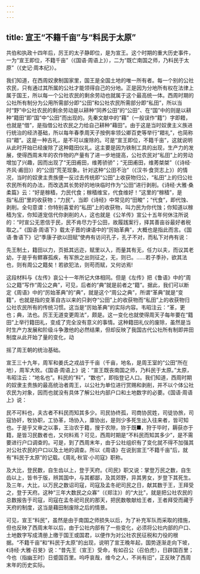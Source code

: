 ```yaml
---
---
---
```

title: 宣王“不籍千亩”与“料民于太原”
---



共伯和执政十四年后，厉王的太子静即位，是为宣王。这个时期的重大历史事件，一为“宣王即位，不籍千亩”（《国语·周语上》），二为“既亡南国之师，乃料民于太原”（《史记·周本纪》）。

我们知道，在西周奴隶制国家里，国王是全国土地的唯一所有者。每一个别的公社农民，只有通过其所属的公社才能领得自己的分地。正是因为分地所有权在法律上属于国王，所以每一个公社农民的剩余劳动也就属于这个最高统一体。西周时期的公社所有制分为公用所需部分即“公田”和公社农民所需部分即“私田”，所以当时“野”中公社农民的剩余劳动是以耕种“同养公田”的“公田”、在“国”中的则是以耕种“籍田”即“国”中“公田”而出现的。先秦文献中的“藉”（一般误作“籍”）字即耤，也就是“借”，是指借公社农民之力给自己耕种“藉田”。由于这是当时奴隶主义族进行统治的经济基础，所以每年春季周天子按例率领公卿百吏等举行“耤礼”，也简称曰“耤”。这是一种古礼，是不可以废除的。可是“宣王即位，不籍千亩”，这就说明从此时开始已经废除了这种籍田仪礼。这主要是因为铁制工具的出现，生产力的发展，使得西周末年的农作物的产量有了进一步地提高，公社农民对“私田”上的劳动增加了兴趣，因而出现了“无田甫田，维莠骄骄”；“无田甫田，维莠桀桀”（《诗经·齐风·甫田》）的“公田”荒芜现象。针对这种“公田不治”（《汉书·食货志上》）的情况，当时的奴隶主贵族便一反过去传统即“公田”上收获物归公，“私田”上的归公社农民所有的办法，而改选其长势好的地块临时作为“公田”进行剥削。《诗经·大雅·桑柔篇》云：“好是稼穑，力民代食；稼穑维宝，代食维好！”这里的“稼穑”，是指“私田”里的收获物；“力民”，当即《诗经》中常见的“田畯”；“代食”，即代蚀、剥削。全句意谓：你特别喜爱的“私田”上的收获物，叫力民为你代蚀；你知道以稼穑为宝，你知道宠信代你剥削的人，这也就是《公羊传》宣公十五年何休注所说的：“时宣公无恩信于民，民不肯尽力于公田，故履践案行，择其善亩谷最好者税取之。”《国语·周语下》载太子晋的谏语中的“厉始革典”，大概也是指此而言。《国语·鲁语下》记“季康子欲以田赋”使冉有访问孔子，孔子不对，而私下对冉有说：

先王制土，籍田以力，页抵其远迩，赋里以入，而量其有无，任力以夫，而议其老幼，于是乎有鳏寡孤疾，有军旅之出则征之，无，则已。……若子季孙，欲其法也，则有周公之籍矣！若欲犯法，则苟而赋，又何访焉!

这段材料与《左传》哀公十一年所记大体相同。但是《左传》把《鲁语》中的“周公之籍”写作“周公之典”，可见，后者的“典”就是前者之“籍”。据此，我们可以断定《周语》中的“厉始革典”的“典”，就是这个“周公之典”，所谓“革典”就是“变籍”，也就是指的变革自古以来的只剥夺“公田”上的收获物而“私田”上的收获物归公社农民所有的传统习惯。这当是“厉始革典”的实际内容。韦昭注云：“革，更也；典，法也。厉王无道变更周法”，颇是。这一变化也就使得周天子每年要在“籍田”上举行籍田礼，变成了完全没有意义的事情。这种籍田礼仪的废除，虽然是当时生产力发展和阶级斗争激他的必然结果，但却反映了我国古代公社所有制即井田制度从此开始了量的变化，动

摇了周王朝的统治基础。

宣王三十九年，周军和姜氏之戎战于千亩（千亩，地名，是周王室的“公田”所在地），周军大败。《国语·周语上》说：“宣王既丧南国之师，乃料民于太原。”太原，韦昭注云：“地名也”。料民的“料”，“数也”，即指登记人口。我们知道，西周时期的奴隶主贵族的最高统治者周王，以公社为单位进行赏赐和剥削，并不以个体公社农民为对象，因而也就没有具体了解公社内部户口和土地数字的必要。《国语·周语上》说：

民不可料也，夫古者不料民而知其多少。司民协终孤，司商协民姓，司徒协旅，司寇协奸，牧协职，工协革，场协入，廪协出，是则少多死生出入往来者，皆可知也。于是乎又审之以事，王治农于籍，搜于农隙，狝于既■，狩于毕时，耨获亦于籍，是皆习民数者也，又何料焉？可见，西周时期是“不料民而知其多少”，是不需要进行户口调查的。可是，到了西周末年，由于公社组织有了变化就不得不加强其对公社农民的户口以及土地的调查。所以《周语》在说到宣王“不籍千亩”后，就有“料民于太原”的记载。《周礼·秋官·小司寇》职称。

及大比，登民数，自生齿以上，登于天府。《司民》职又说：掌登万民之数，自生齿以上，皆书于版，辨其国中，与其都鄙，及其郊野，异其男女，岁登下其死生。及三年，大比，以万民之数诏司寇，司寇及孟冬祀司民之日，献其数于王，王拜受之，登于天府。这种“三年大数民之众寡”（《郑注》）的“大比”，就是把公社农民的总数报告于司寇，司寇在孟冬祀司民的那天，把民数敬献给王者，王者拜受而藏于天府的制度，这当是藉田制废除之后的情景。

可见，宣王“料民”，虽然是由于南国之师损失以后，为了补充军队而采取的措施，但也反映了西周末年以后，由于公社内部有了一些变化，必须将公社内部的户口、土地数字写成清册上缴于国王或国君，以便作为对公社农民征税和力役的根据。“不籍千亩”和“料民于太原”的出现，说明了宣王晚年起，国势逐渐走向下坡，《诗经·大雅·召旻》说：“昔先王（宣王）受命，有如召公（召伯虎），日辟国百里；今也（指幽王时）日蹙国百里。呜呼哀哉，维今之人，不尚有旧”，正反映了西周末年的历史实际。